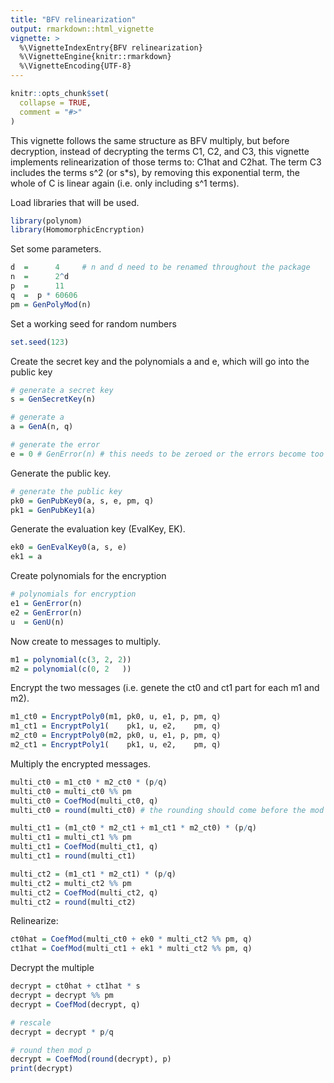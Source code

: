 ```yaml
---
title: "BFV relinearization"
output: rmarkdown::html_vignette
vignette: >
  %\VignetteIndexEntry{BFV relinearization}
  %\VignetteEngine{knitr::rmarkdown}
  %\VignetteEncoding{UTF-8}
---
```


```r
knitr::opts_chunk$set(
  collapse = TRUE,
  comment = "#>"
)
```

This vignette follows the same structure as BFV multiply, but before decryption,
instead of decrypting the terms C1, C2, and C3, 
this vignette implements relinearization of those terms to: C1hat and C2hat.
The term C3 includes the terms s^2 (or s*s), by removing this exponential term,
the whole of C is linear again (i.e. only including s^1 terms).

Load libraries that will be used.
```r
library(polynom)
library(HomomorphicEncryption)
```

Set some parameters.
```r
d  =      4     # n and d need to be renamed throughout the package
n  =      2^d
p  =      11
q  =  p * 60606
pm = GenPolyMod(n)
```

Set a working seed for random numbers
```r
set.seed(123)
```

Create the secret key and the polynomials a and e, which will go into the public key
```r
# generate a secret key
s = GenSecretKey(n)

# generate a
a = GenA(n, q)

# generate the error
e = 0 # GenError(n) # this needs to be zeroed or the errors become too large - better yet, increase q and p
```

Generate the public key.
```r
# generate the public key
pk0 = GenPubKey0(a, s, e, pm, q)
pk1 = GenPubKey1(a)
```

Generate the evaluation key (EvalKey, EK).
```r
ek0 = GenEvalKey0(a, s, e)
ek1 = a
```

Create polynomials for the encryption
```r
# polynomials for encryption
e1 = GenError(n)
e2 = GenError(n)
u  = GenU(n)
```

Now create to messages to multiply.
```r
m1 = polynomial(c(3, 2, 2))
m2 = polynomial(c(0, 2   ))
```

Encrypt the two messages (i.e. genete the ct0 and ct1 part for each m1 and m2).
```r
m1_ct0 = EncryptPoly0(m1, pk0, u, e1, p, pm, q)
m1_ct1 = EncryptPoly1(    pk1, u, e2,    pm, q)
m2_ct0 = EncryptPoly0(m2, pk0, u, e1, p, pm, q)
m2_ct1 = EncryptPoly1(    pk1, u, e2,    pm, q)
```

Multiply the encrypted messages.
```r
multi_ct0 = m1_ct0 * m2_ct0 * (p/q)
multi_ct0 = multi_ct0 %% pm
multi_ct0 = CoefMod(multi_ct0, q)
multi_ct0 = round(multi_ct0) # the rounding should come before the mod (both of the mods)

multi_ct1 = (m1_ct0 * m2_ct1 + m1_ct1 * m2_ct0) * (p/q)
multi_ct1 = multi_ct1 %% pm
multi_ct1 = CoefMod(multi_ct1, q)
multi_ct1 = round(multi_ct1)

multi_ct2 = (m1_ct1 * m2_ct1) * (p/q)
multi_ct2 = multi_ct2 %% pm
multi_ct2 = CoefMod(multi_ct2, q)
multi_ct2 = round(multi_ct2)
```

Relinearize:
```r
ct0hat = CoefMod(multi_ct0 + ek0 * multi_ct2 %% pm, q)
ct1hat = CoefMod(multi_ct1 + ek1 * multi_ct2 %% pm, q)
```

Decrypt the multiple
```r
decrypt = ct0hat + ct1hat * s
decrypt = decrypt %% pm
decrypt = CoefMod(decrypt, q)

# rescale
decrypt = decrypt * p/q

# round then mod p
decrypt = CoefMod(round(decrypt), p)
print(decrypt)
```
